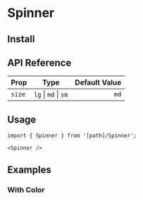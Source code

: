 
# Spinner

<Box>
  <Spinner size="lg" />
</Box>

## Install

<FileSource path="@/foundations/components/Spinner" />

## API Reference

| Prop   |         Type         | Default Value |
| :----- | :------------------: | ------------: |
| `size` | `lg` \| `md` \| `sm` |          `md` |

## Usage

```tsx copy
import { Spinner } from '[path]/Spinner';
```

```tsx copy
<Spinner />
```

## Examples

### With Color

<ComponentPreview path="@/foundations/components/Spinner/examples/SpinnerWithColor" />
